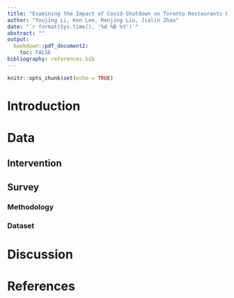 ```yaml
---
title: "Examining the Impact of Covid-Shutdown on Toronto Restaurants Paper"
author: "Youjing Li, Ken Lee, Renjing Liu, Jialin Zhao"
date: "`r format(Sys.time(), '%d %B %Y')`"
abstract: ""
output: 
  bookdown::pdf_document2:
    toc: FALSE
bibliography: references.bib
---
```


```r
knitr::opts_chunk$set(echo = TRUE)
```

# Introduction

# Data

## Intervention

## Survey

### Methodology

### Dataset

# Discussion

# References
